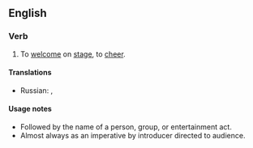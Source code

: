 ==English==

===Verb===
{{head|en|verb|head=[[give]] [[it]] [[up]]}} 

# {{context|usually|with for}} To [[welcome]] on [[stage]], to [[cheer]].
====Translations====
{{trans-top|to welcome on stage}}
* Russian: {{t-|ru|встречайте|tr=vstrečájte|sc=Cyrl}}, {{t-|ru|поприветствуйте|tr=poprivétstvujte|sc=Cyrl}}
{{trans-mid}}
{{trans-bottom}}

====Usage notes====
* Followed by the name of a person, group, or entertainment act.
* Almost always as an imperative by introducer directed to audience.